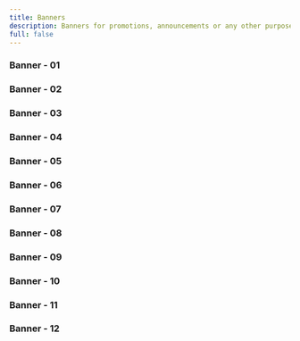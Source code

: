 ```yaml
---
title: Banners
description: Banners for promotions, announcements or any other purpose.
full: false
---
```


### Banner - 01
<ComponentPreview 
  name="banner-01-block"
  classNameComponentContainer='min-h-[300px] md:px-6'
/>



### Banner - 02
<ComponentPreview 
  name="banner-02-block"
  classNameComponentContainer='min-h-[300px] md:px-6'
/>

### Banner - 03
<ComponentPreview 
  name="banner-03-block"
  classNameComponentContainer='min-h-[300px] md:px-6'
/>

### Banner - 04
<ComponentPreview 
  name="banner-04-block"
  classNameComponentContainer='min-h-[300px] md:px-6'
/>

### Banner - 05
<ComponentPreview 
  name="banner-05-block"
  classNameComponentContainer='min-h-[300px] md:px-6'
/>

### Banner - 06
<ComponentPreview 
  name="banner-06-block"
  classNameComponentContainer='min-h-[300px] md:px-6'
/>

### Banner - 07
<ComponentPreview 
  name="banner-07-block"
  classNameComponentContainer='min-h-[300px] md:px-6'
/>

### Banner - 08
<ComponentPreview 
  name="banner-08-block"
  classNameComponentContainer='min-h-[300px] md:px-6'
/>

### Banner - 09
<ComponentPreview 
  name="banner-09-block"
  classNameComponentContainer='min-h-[300px] md:px-6'
/>

### Banner - 10
<ComponentPreview 
  name="banner-10-block"
  classNameComponentContainer='min-h-[300px] md:px-6'
/>

### Banner - 11
<ComponentPreview 
  name="banner-11-block"
  classNameComponentContainer='min-h-[300px] md:px-6'
/>

### Banner - 12
<ComponentPreview 
  name="banner-12-block"
  classNameComponentContainer='min-h-[300px] md:px-6'
/>
